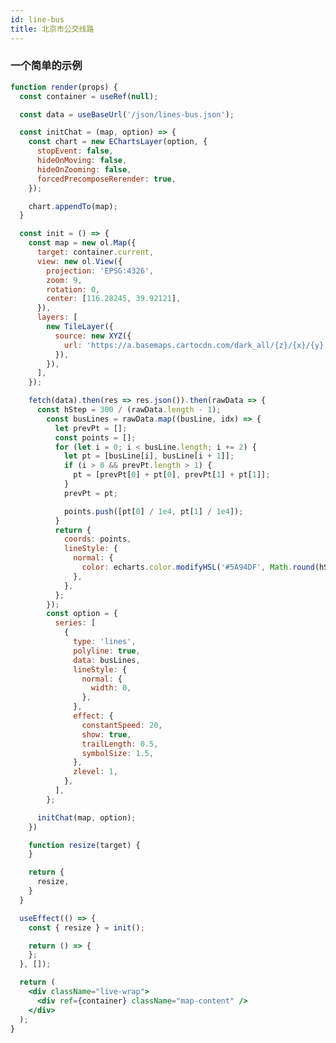 ```yaml
---
id: line-bus
title: 北京市公交线路
---
```


### 一个简单的示例

```jsx live
function render(props) {
  const container = useRef(null);

  const data = useBaseUrl('/json/lines-bus.json');

  const initChat = (map, option) => {
    const chart = new EChartsLayer(option, {
      stopEvent: false,
      hideOnMoving: false,
      hideOnZooming: false,
      forcedPrecomposeRerender: true,
    });

    chart.appendTo(map);
  }

  const init = () => {
    const map = new ol.Map({
      target: container.current,
      view: new ol.View({
        projection: 'EPSG:4326',
        zoom: 9,
        rotation: 0,
        center: [116.28245, 39.92121],
      }),
      layers: [
        new TileLayer({
          source: new XYZ({
            url: 'https://a.basemaps.cartocdn.com/dark_all/{z}/{x}/{y}.png',
          }),
        }),
      ],
    });

    fetch(data).then(res => res.json()).then(rawData => {
      const hStep = 300 / (rawData.length - 1);
        const busLines = rawData.map((busLine, idx) => {
          let prevPt = [];
          const points = [];
          for (let i = 0; i < busLine.length; i += 2) {
            let pt = [busLine[i], busLine[i + 1]];
            if (i > 0 && prevPt.length > 1) {
              pt = [prevPt[0] + pt[0], prevPt[1] + pt[1]];
            }
            prevPt = pt;

            points.push([pt[0] / 1e4, pt[1] / 1e4]);
          }
          return {
            coords: points,
            lineStyle: {
              normal: {
                color: echarts.color.modifyHSL('#5A94DF', Math.round(hStep * idx)),
              },
            },
          };
        });
        const option = {
          series: [
            {
              type: 'lines',
              polyline: true,
              data: busLines,
              lineStyle: {
                normal: {
                  width: 0,
                },
              },
              effect: {
                constantSpeed: 20,
                show: true,
                trailLength: 0.5,
                symbolSize: 1.5,
              },
              zlevel: 1,
            },
          ],
        };

      initChat(map, option);
    })

    function resize(target) {
    }

    return {
      resize,
    }
  }

  useEffect(() => {
    const { resize } = init();

    return () => {
    };
  }, []);

  return (
    <div className="live-wrap">
      <div ref={container} className="map-content" />
    </div>
  );
}
```
